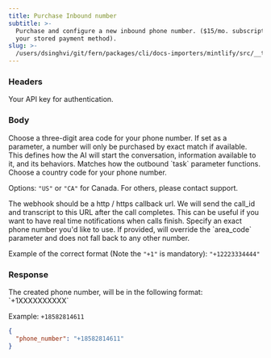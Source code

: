 ```yaml
---
title: Purchase Inbound number
subtitle: >-
  Purchase and configure a new inbound phone number. ($15/mo. subscription using
  your stored payment method).
slug: >-
  /users/dsinghvi/git/fern/packages/cli/docs-importers/mintlify/src/__test__/fixtures/bland/api-v1/post/inbound-purchase
---
```



### Headers

<ParamField header="authorization" type="string" required>
  Your API key for authentication.
</ParamField>

### Body

<ParamField body="area_code" default="415" type="string">
  Choose a three-digit area code for your phone number. If set as a parameter, a number will only be purchased by exact
  match if available.
</ParamField>

<ParamField body="prompt" type="string">
  This defines how the AI will start the conversation, information available to it, and its behaviors. Matches how the
  outbound `task` parameter functions.
</ParamField>

<ParamField body="country_code" default="US" type="string">
  Choose a country code for your phone number.

Options: `"US"` or `"CA"` for Canada. For others, please contact support.

</ParamField>

<ParamField body="webhook" type="string">
  The webhook should be a http / https callback url. We will send the call_id and transcript to this URL after the call
  completes. This can be useful if you want to have real time notifications when calls finish.
</ParamField>

<ParamField body="phone_number" type="string">
  Specify an exact phone number you'd like to use. If provided, will override the `area_code` parameter and does not fall back to any other number.

Example of the correct format (Note the `"+1"` is mandatory): `"+12223334444"`

</ParamField>

### Response

<ResponseField name="phone_number" type="string">
  The created phone number, will be in the following format: `+1XXXXXXXXXX`

Example: `+18582814611`

</ResponseField>

<ResponseExample>

```json Response
{
  "phone_number": "+18582814611"
}
```

</ResponseExample>
